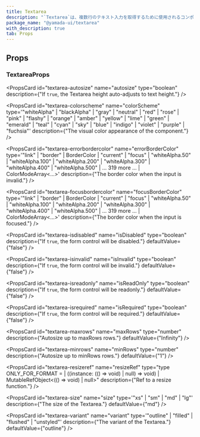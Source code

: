 ```yaml
---
title: Textarea
description: "`Textarea`は、複数行のテキスト入力を取得するために使用されるコンポーネントです。"
package_name: "@yamada-ui/textarea"
with_description: true
tab: Props
---
```


## Props

### TextareaProps

<PropsCard
  id="textarea-autosize"
  name="autosize"
  type="boolean"
  description={"If `true`, the Textarea height auto-adjusts to text height."}
/>

<PropsCard
  id="textarea-colorscheme"
  name="colorScheme"
  type='"whiteAlpha" | "blackAlpha" | "gray" | "neutral" | "red" | "rose" | "pink" | "flashy" | "orange" | "amber" | "yellow" | "lime" | "green" | "emerald" | "teal" | "cyan" | "sky" | "blue" | "indigo" | "violet" | "purple" | "fuchsia"'
  description={"The visual color appearance of the component."}
/>

<PropsCard
  id="textarea-errorbordercolor"
  name="errorBorderColor"
  type='"link" | "border" | BorderColor | "current" | "focus" | "whiteAlpha.50" | "whiteAlpha.100" | "whiteAlpha.200" | "whiteAlpha.300" | "whiteAlpha.400" | "whiteAlpha.500" | ... 319 more ... | ColorModeArray<...>'
  description={"The border color when the input is invalid."}
/>

<PropsCard
  id="textarea-focusbordercolor"
  name="focusBorderColor"
  type='"link" | "border" | BorderColor | "current" | "focus" | "whiteAlpha.50" | "whiteAlpha.100" | "whiteAlpha.200" | "whiteAlpha.300" | "whiteAlpha.400" | "whiteAlpha.500" | ... 319 more ... | ColorModeArray<...>'
  description={"The border color when the input is focused."}
/>

<PropsCard
  id="textarea-isdisabled"
  name="isDisabled"
  type="boolean"
  description={"If `true`, the form control will be disabled."}
  defaultValue={"false"}
/>

<PropsCard
  id="textarea-isinvalid"
  name="isInvalid"
  type="boolean"
  description={"If `true`, the form control will be invalid."}
  defaultValue={"false"}
/>

<PropsCard
  id="textarea-isreadonly"
  name="isReadOnly"
  type="boolean"
  description={"If `true`, the form control will be readonly."}
  defaultValue={"false"}
/>

<PropsCard
  id="textarea-isrequired"
  name="isRequired"
  type="boolean"
  description={"If `true`, the form control will be required."}
  defaultValue={"false"}
/>

<PropsCard
  id="textarea-maxrows"
  name="maxRows"
  type="number"
  description={"Autosize up to maxRows rows."}
  defaultValue={"Infinity"}
/>

<PropsCard
  id="textarea-minrows"
  name="minRows"
  type="number"
  description={"Autosize up to minRows rows."}
  defaultValue={"1"}
/>

<PropsCard
  id="textarea-resizeref"
  name="resizeRef"
  type="type ONLY_FOR_FORMAT =
  | ((instance: (() => void) | null) => void)
  | MutableRefObject<(() => void) | null>"
  description={"Ref to a resize function."}
/>

<PropsCard
  id="textarea-size"
  name="size"
  type='"xs" | "sm" | "md" | "lg"'
  description={"The size of the Textarea."}
  defaultValue={"md"}
/>

<PropsCard
  id="textarea-variant"
  name="variant"
  type='"outline" | "filled" | "flushed" | "unstyled"'
  description={"The variant of the Textarea."}
  defaultValue={"outline"}
/>
